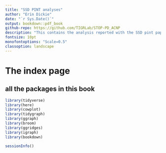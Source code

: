 ```yaml
---
title: "SSD PINT analyses"
author: "Erin Dickie"
date: "`r Sys.Date()`" 
output: bookdown::pdf_book
github-repo: https://github.com/TIGRLab/STOP-PD_ACNP
description: "This contains the analysis reported with the SSD pint paper"
fontsize: 10pt
monofontoptions: "Scale=0.5"
classoption: landscape
---
```


# The index page

## all the packages in this book

```r
library(tidyverse)
library(here)
library(cowplot)
library(tidygraph)
library(ggraph)
library(broom)
library(ggridges)
library(igraph)
library(bookdown)
```

```r
sessionInfo()
```